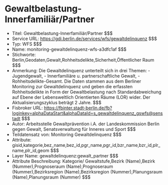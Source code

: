 # Gewaltbelastung-Innerfamiliär/Partner
- Titel: Gewaltbelastung-Innerfamiliär/Partner $$$
- Service URL: https://gdi.berlin.de/services/wfs/gewaltdelinquenz $$$
- Typ: WFS $$$
- Name: monitoring-gewaltdelinquenz-wfs-a3dfc1af $$$
- Stichworte: Berlin,Geodaten,Gewalt,Rohheitsdelikte,Sicherheit,Öffentlicher Raum $$$
- Anmerkung: Die Gewaltdelinquenz unterteilt sich in drei Themen: - Jugendgewalt, - Innerfamiliäre u. partnerschaftliche Gewalt, - Rohheitsdelikte-Gesamt. Die Daten stammen aus dem Berliner Monitoring zur Gewaltdelinquenz und geben die erfassten Rohheitsdelikte in Form der Gewaltbelastung nach Standardabweichung auf Ebene der Lebensweltlich Orientierten Räume (LOR) wider. Der Aktualisierungszyklus beträgt 2 Jahre. $$$
- Fisbroker URL: https://fbinter.stadt-berlin.de/fb?loginkey=alphaDataStart&alphaDataId=s_gewaltdelinquenz_gswfs@senstadt $$$
- Autor: Arbeitsstelle Gewaltprävention i.A. der Landeskommission Berlin gegen Gewalt, Senatsverwaltung für Inneres und Sport $$$
- Teildatensatz von: Monitoring Gewaltdelinquenz $$$
- Attribute: gisid,kategorie,bez_name,bez_id,pgr_name,pgr_id,bzr_name,bzr_id,plr_name,plr_id,geom $$$
- Layer Name: gewaltdelinquenz:gewalt_partner $$$
- Attribute Beschreibung: Kategorie/ Gewaltstufe,Bezirk (Name),Bezirk (Nummer),Prognoseraum (Name),Prognoseraum (Nummer),Bezirksregion (Name),Bezirksregion (Nummer),Planungsraum (Name),Planungsraum (Nummer) $$$
